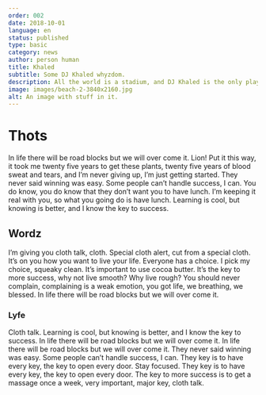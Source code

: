 ```yaml
---
order: 002
date: 2018-10-01
language: en
status: published
type: basic
category: news
author: person human
title: Khaled
subtitle: Some DJ Khaled whyzdom.
description: All the world is a stadium, and DJ Khaled is the only player in the game, yo.
image: images/beach-2-3840x2160.jpg
alt: An image with stuff in it.
---
```


#  Thots

In life there will be road blocks but we will over come it. Lion! Put it this way, it took me twenty five years to get these plants, twenty five years of blood sweat and tears, and I’m never giving up, I’m just getting started. They never said winning was easy. Some people can’t handle success, I can. You do know, you do know that they don’t want you to have lunch. I’m keeping it real with you, so what you going do is have lunch. Learning is cool, but knowing is better, and I know the key to success.

## Wordz

I’m giving you cloth talk, cloth. Special cloth alert, cut from a special cloth. It’s on you how you want to live your life. Everyone has a choice. I pick my choice, squeaky clean. It’s important to use cocoa butter. It’s the key to more success, why not live smooth? Why live rough? You should never complain, complaining is a weak emotion, you got life, we breathing, we blessed. In life there will be road blocks but we will over come it.

### Lyfe

Cloth talk. Learning is cool, but knowing is better, and I know the key to success. In life there will be road blocks but we will over come it. In life there will be road blocks but we will over come it. They never said winning was easy. Some people can’t handle success, I can. They key is to have every key, the key to open every door. Stay focused. They key is to have every key, the key to open every door. The key to more success is to get a massage once a week, very important, major key, cloth talk.